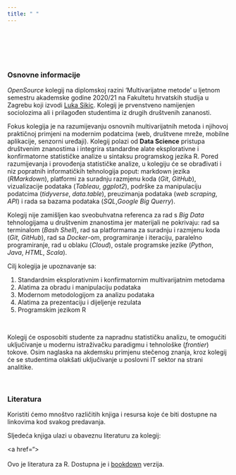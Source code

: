 ```yaml
---
title: " "
---
```


<br>
<br>
<br>
<br>

### Osnovne informacije

*OpenSource* kolegij na diplomskoj razini 'Multivarijatne metode' u ljetnom semestru akademske godine 2020/21 na Fakultetu hrvatskih studija u Zagrebu koji izvodi [Luka Sikic](https://www.lukasikic.info/). Kolegij je prvenstveno namijenjen sociolozima ali i prilagođen studentima iz drugih društvenih zananosti.

Fokus kolegija je na razumijevanju osnovnih multivarijatnih metoda i njihovoj praktičnoj primjeni na modernim podatcima (web, društvene mreže, mobilne aplikacije, senzorni uređaji). Kolegij polazi od **Data Science** pristupa društvenim znanostima i integrira standardne alate eksplorativne i konfirmatorne statističke analize u sintaksu programskog jezika R. Pored razumijevanja i provođenja statističke analize, u kolegiju će se obrađivati i niz popratnih informatičkih tehnologija poput: markdown jezika (*RMarkdown*), platformi za suradnju razmjenu koda (*Git*, *GitHub*), vizualizacije podataka (*Tableau*, *ggplot2*), podrške za manipulaciju podatcima (*tidyverse*, *data.table*), preuzimanja podataka (*web scraping*, *API*) i rada sa bazama podataka (*SQL*,*Google Big Querry*).


Kolegij nije zamišljen kao sveobuhvatna referenca za rad s *Big Data* tehnologijama u društvenim znanostima jer materijali ne pokrivaju: rad sa terminalom (*Bash Shell*), rad sa platformama za suradnju i razmjenu koda (*Git*, *GitHub*), rad sa *Docker*-om, programiranje i iteraciju, paralelno programiranje, rad u oblaku (*Cloud*), ostale programske jezike (*Python*, *Java*, *HTML*, *Scala*). 

Cilj kolegija je upoznavanje sa:

1) Standardnim eksplorativnim i konfirmatornim multivarijatnim metodama 
2) Alatima za obradu i manipulaciju podataka 
3) Modernom metodologijom za analizu podataka 
4) Alatima za prezentaciju i dijeljenje rezulata 
5) Programskim jezikom R


<br>

Kolegij će osposobiti studente za napradnu statističku analizu, te omogućiti uključivanje u modernu istraživačku paradigmu i tehnološke (*frontier*) tokove. Osim naglaska na akdemsku primjenu stečenog znanja, kroz kolegij će se studentima olakšati uključivanje u poslovni IT sektor na strani analitike.


<br>

### Literatura

Koristiti ćemo mnoštvo različitih knjiga i resursa koje će biti dostupne na linkovima kod svakog predavanja.

Sljedeća knjiga ulazi u obaveznu literaturu za kolegij:

<a href="> </a>
<br><i> </i> 
<br>Ovo je literatura za R. Dostupna je i <a href="https://r4ds.had.co.nz/">bookdown</a> verzija.


<br>

